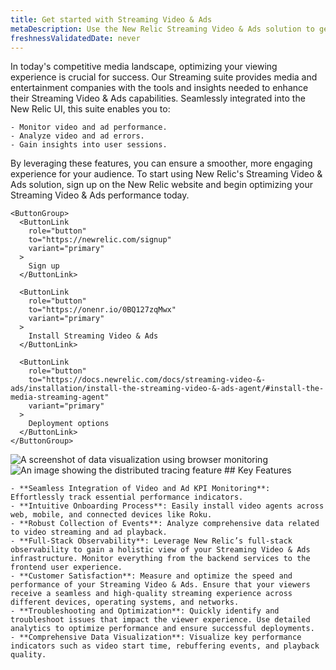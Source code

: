 ```yaml
---
title: Get started with Streaming Video & Ads
metaDescription: Use the New Relic Streaming Video & Ads solution to get deep visibility and actionable insights into real users' experiences.
freshnessValidatedDate: never
---
```


<SideBySide>
  <Side>
    In today's competitive media landscape, optimizing your viewing experience is crucial for success. Our <InlinePopover type="browser"/> Streaming suite provides media and entertainment companies with the tools and insights needed to enhance their Streaming Video & Ads capabilities. Seamlessly integrated into the New Relic UI, this suite enables you to:

    - Monitor video and ad performance.
    - Analyze video and ad errors.
    - Gain insights into user sessions.

By leveraging these features, you can ensure a smoother, more engaging experience for your audience. To start using New Relic's Streaming Video & Ads solution, sign up on the New Relic website and begin optimizing your Streaming Video & Ads performance today.

    <ButtonGroup>
      <ButtonLink
        role="button"
        to="https://newrelic.com/signup"
        variant="primary"
      >
        Sign up
      </ButtonLink>

      <ButtonLink
        role="button"
        to="https://onenr.io/0BQ127zqMwx"
        variant="primary"
      >
        Install Streaming Video & Ads
      </ButtonLink>

      <ButtonLink
        role="button"
        to="https://docs.newrelic.com/docs/streaming-video-&-ads/installation/install-the-streaming-video-&-ads-agent/#install-the-media-streaming-agent"
        variant="primary"
      >
        Deployment options
      </ButtonLink>
    </ButtonGroup>
  </Side>

  <Side>
    <img
      title="Visualizing data"
      alt="A screenshot of data visualization using browser monitoring"
      src="/images/browser_screenshot-crop_data-visualize.webp"
    />
  </Side>
</SideBySide>

<SideBySide>
  <Side>
    <img
      title="Real User Monitoring with New Relic"
      alt="An image showing the distributed tracing feature"
      src="/images/browser_screenshot-crop_distributed-tracing.webp"
    />
  </Side>

  <Side>
    ## Key Features

    - **Seamless Integration of Video and Ad KPI Monitoring**: Effortlessly track essential performance indicators.
    - **Intuitive Onboarding Process**: Easily install video agents across web, mobile, and connected devices like Roku.
    - **Robust Collection of Events**: Analyze comprehensive data related to video streaming and ad playback.
    - **Full-Stack Observability**: Leverage New Relic’s full-stack observability to gain a holistic view of your Streaming Video & Ads infrastructure. Monitor everything from the backend services to the frontend user experience.
    - **Customer Satisfaction**: Measure and optimize the speed and performance of your Streaming Video & Ads. Ensure that your viewers receive a seamless and high-quality streaming experience across different devices, operating systems, and networks.
    - **Troubleshooting and Optimization**: Quickly identify and troubleshoot issues that impact the viewer experience. Use detailed analytics to optimize performance and ensure successful deployments.
    - **Comprehensive Data Visualization**: Visualize key performance indicators such as video start time, rebuffering events, and playback quality.
  </Side>
</SideBySide>


